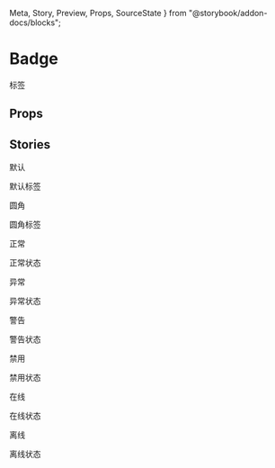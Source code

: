   Meta,
  Story,
  Preview,
  Props,
  SourceState
} from "@storybook/addon-docs/blocks";

<Meta title="公共组件|标签" component={Badge} />

# Badge

标签

## Props

<Props of={Badge} />

## Stories

默认

<Preview>
  <Story name="默认">
    <Badge>默认标签</Badge>
  </Story>
</Preview>

圆角

<Preview>
  <Story name="圆角">
    <Badge radius>圆角标签</Badge>
  </Story>
</Preview>

正常

<Preview>
  <Story name="正常">
    <Badge type="ok" radius>
      正常状态
    </Badge>
  </Story>
</Preview>

异常

<Preview>
  <Story name="异常">
    <Badge type="error" radius>
      异常状态
    </Badge>
  </Story>
</Preview>

警告

<Preview>
  <Story name="警告">
    <Badge type="warning" radius>
      警告状态
    </Badge>
  </Story>
</Preview>

禁用

<Preview>
  <Story name="禁用">
    <Badge type="disabled" radius>
      禁用状态
    </Badge>
  </Story>
</Preview>

在线

<Preview>
  <Story name="在线">
    <Badge type="online" radius>
      在线状态
    </Badge>
  </Story>
</Preview>

离线

<Preview>
  <Story name="离线">
    <Badge type="outline" radius>
      离线状态
    </Badge>
  </Story>
</Preview>
